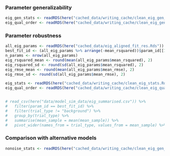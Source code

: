 



### Parameter generalizability 

```r
eig_gen_stats <- readRDS(here("cached_data/writing_cache/clean_eig_gen_stats.Rds"))
eig_qual_order <- readRDS(here("cached_data/writing_cache/clean_eig_gen_qual_order.Rds"))
```



### Parameter robustness 

```r
all_eig_params <- readRDS(here("cached_data/eig_aligned_fit_res.Rds"))
best_fit_id <- (all_eig_params %>% arrange(-mean_rsquared))$param_id[[1]]
n_params <- nrow(all_eig_params)
eig_rsquared_mean <- round(mean(all_eig_params$mean_rsquared), 2)
eig_rsquared_sd <- round(sd(all_eig_params$mean_rsquared), 2)
eig_rmse_mean <- round(mean(all_eig_params$mean_rmse), 2)
eig_rmse_sd <- round(sd(all_eig_params$mean_rmse), 2)

eig_stats <- readRDS(here("cached_data/writing_cache/clean_eig_stats.Rds"))
eig_qual_order <- readRDS(here("cached_data/writing_cache/clean_eig_qual_order.Rds"))


# read_csv(here("data/model_sim_data/eig_summarised.csv")) %>% 
#   filter(param_id == best_fit_id) %>% 
#   filter(trial_type != "background") %>% 
#   group_by(trial_type) %>% 
#   summarise(mean_sample = mean(mean_sample)) %>% 
#   pivot_wider(names_from = trial_type, values_from = mean_sample) %>% saveRDS(here("cached_data/writing_cache/clean_eig_qual_order.Rds"))
```



### Comparison with alternative models

```r
nonoise_stats <- readRDS(here("cached_data/writing_cache/clean_eig_gen_stats.Rds"))
```

